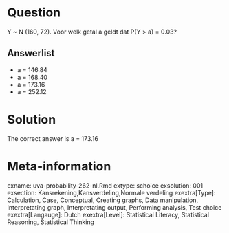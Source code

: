 Question
========

Y ~ N (160, 72). Voor welk getal a geldt dat P(Y > a) = 0.03? 

Answerlist
----------
* a = 146.84
* a = 168.40
* a = 173.16
* a = 252.12

Solution
========

The correct answer is  a = 173.16 

Meta-information
================
exname: uva-probability-262-nl.Rmd 
extype: schoice 
exsolution: 001 
exsection: Kansrekening,Kansverdeling,Normale verdeling 
exextra[Type]: Calculation, Case, Conceptual, Creating graphs, Data manipulation, Interpretating graph, Interpretating output, Performing analysis, Test choice 
exextra[Langauge]: Dutch 
exextra[Level]: Statistical Literacy, Statistical Reasoning, Statistical Thinking 
